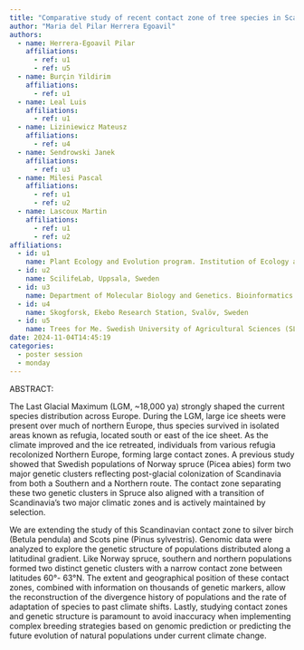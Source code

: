 ```yaml
---
title: "Comparative study of recent contact zone of tree species in Scandinavia"
author: "Maria del Pilar Herrera Egoavil"
authors:
  - name: Herrera-Egoavil Pilar
    affiliations:
      - ref: u1
      - ref: u5
  - name: Burçin Yildirim
    affiliations:
      - ref: u1
  - name: Leal Luis
    affiliations:
      - ref: u1
  - name: Liziniewicz Mateusz
    affiliations:
      - ref: u4
  - name: Sendrowski Janek
    affiliations:
      - ref: u3
  - name: Milesi Pascal
    affiliations:
      - ref: u1
      - ref: u2
  - name: Lascoux Martin
    affiliations:
      - ref: u1
      - ref: u2
affiliations:
  - id: u1
    name: Plant Ecology and Evolution program. Institution of Ecology and Genetics. Uppsala University, Sweden
  - id: u2
    name: ScilifeLab, Uppsala, Sweden
  - id: u3
    name: Department of Molecular Biology and Genetics. Bioinformatics Research Center. Aarhus University, Denmark
  - id: u4
    name: Skogforsk, Ekebo Research Station, Svalöv, Sweden
  - id: u5
    name: Trees for Me. Swedish University of Agricultural Sciences (SLU). Alnarp, Sweden
date: 2024-11-04T14:45:19
categories:
  - poster session
  - monday
--- 
```


ABSTRACT: 

The Last Glacial Maximum (LGM, ~18,000 ya) strongly shaped the current species distribution across Europe. During the LGM, large ice sheets were present over much of northern Europe, thus species survived in isolated areas known as refugia, located south or east of the ice sheet. As the climate improved and the ice retreated, individuals from various refugia recolonized Northern Europe, forming large contact zones. A previous study showed that Swedish populations of Norway spruce (Picea abies) form two major genetic clusters reflecting post-glacial colonization of Scandinavia from both a Southern and a Northern route. The contact zone separating these two genetic clusters in Spruce also aligned with a transition of Scandinavia’s two major climatic zones and is actively maintained by selection.

We are extending the study of this Scandinavian contact zone to silver birch (Betula pendula) and Scots pine (Pinus sylvestris). Genomic data were analyzed to explore the genetic structure of populations distributed along a latitudinal gradient. Like Norway spruce, southern and northern populations formed two distinct genetic clusters with a narrow contact zone between latitudes 60°- 63°N. The extent and geographical position of these contact zones, combined with information on thousands of genetic markers, allow the reconstruction of the divergence history of populations and the rate of adaptation of species to past climate shifts. Lastly, studying contact zones and genetic structure is paramount to avoid inaccuracy when implementing complex breeding strategies based on genomic prediction or predicting the future evolution of natural populations under current climate change.
